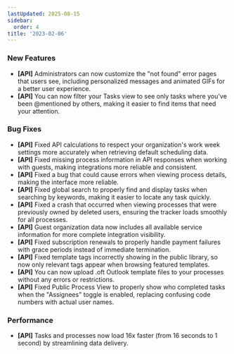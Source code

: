 ```yaml
---
lastUpdated: 2025-08-15
sidebar:
  order: 4
title: '2023-02-06'
---
```


### New Features

- **[API]** Administrators can now customize the "not found" error pages that users see, including personalized messages and animated GIFs for a better user experience.
- **[API]** You can now filter your Tasks view to see only tasks where you've been @mentioned by others, making it easier to find items that need your attention.

### Bug Fixes

- **[API]** Fixed API calculations to respect your organization's work week settings more accurately when retrieving default scheduling data.
- **[API]** Fixed missing process information in API responses when working with guests, making integrations more reliable and consistent.
- **[API]** Fixed a bug that could cause errors when viewing process details, making the interface more reliable.
- **[API]** Fixed global search to properly find and display tasks when searching by keywords, making it easier to locate any task quickly.
- **[API]** Fixed a crash that occurred when viewing processes that were previously owned by deleted users, ensuring the tracker loads smoothly for all processes.
- **[API]** Guest organization data now includes all available service information for more complete integration visibility.
- **[API]** Fixed subscription renewals to properly handle payment failures with grace periods instead of immediate termination.
- **[API]** Fixed template tags incorrectly showing in the public library, so now only relevant tags appear when browsing featured templates.
- **[API]** You can now upload .oft Outlook template files to your processes without any errors or restrictions.
- **[API]** Fixed Public Process View to properly show who completed tasks when the "Assignees" toggle is enabled, replacing confusing code numbers with actual user names.

### Performance

- **[API]** Tasks and processes now load 16x faster (from 16 seconds to 1 second) by streamlining data delivery.